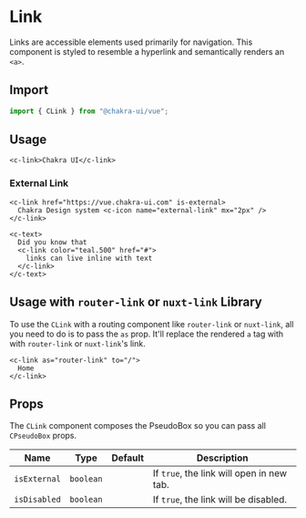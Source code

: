 
<SEO
  title="Link"
  description="Links are accessible elements used primarily for navigation. This component is styled to resemble a hyperlink and semantically renders an anchor tag."
/>

# Link

Links are accessible elements used primarily for navigation. This component is
styled to resemble a hyperlink and semantically renders an `<a>`.

<carbon-ad />

## Import

```js
import { CLink } from "@chakra-ui/vue";
```

## Usage

```vue live=true
<c-link>Chakra UI</c-link>
```

### External Link

```vue live=true
<c-link href="https://vue.chakra-ui.com" is-external>
  Chakra Design system <c-icon name="external-link" mx="2px" />
</c-link>
```

```vue live=true
<c-text>
  Did you know that 
  <c-link color="teal.500" href="#">
    links can live inline with text
  </c-link>
</c-text>
```

## Usage with `router-link` or `nuxt-link` Library

To use the `CLink` with a routing component like `router-link` or `nuxt-link`, all
you need to do is to pass the `as` prop. It'll replace the rendered `a` tag with
with `router-link` or `nuxt-link`'s link.

```vue live=true
<c-link as="router-link" to="/">
  Home
</c-link>
```

## Props

The `CLink` component composes the <nuxt-link to="/pseudobox">PseudoBox</nuxt-link> so you can pass all
`CPseudoBox` props.

| Name         | Type       | Default | Description                               |
| ------------ | ---------- | ------- | ----------------------------------------- |
| `isExternal` | `boolean`  |         | If `true`, the link will open in new tab. |
| `isDisabled` | `boolean`  |         | If `true`, the link will be disabled.     |